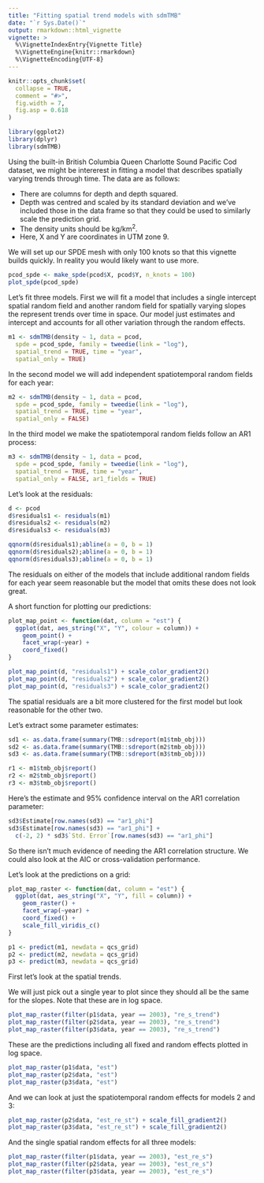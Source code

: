 ```yaml
---
title: "Fitting spatial trend models with sdmTMB"
date: "`r Sys.Date()`"
output: rmarkdown::html_vignette
vignette: >
  %\VignetteIndexEntry{Vignette Title}
  %\VignetteEngine{knitr::rmarkdown}
  %\VignetteEncoding{UTF-8}
---
```


```r
knitr::opts_chunk$set(
  collapse = TRUE,
  comment = "#>",
  fig.width = 7,
  fig.asp = 0.618
)
```

```r
library(ggplot2)
library(dplyr)
library(sdmTMB)
```

Using the built-in British Columbia Queen Charlotte Sound Pacific Cod dataset, we might be intererest in fitting a model that describes spatially varying trends through time. The data are as follows:

- There are columns for depth and depth squared.
- Depth was centred and scaled by its standard deviation and we've included those in the data frame so that they could be used to similarly scale the prediction grid.
- The density units should be kg/km^2^.
- Here, X and Y are coordinates in UTM zone 9.

We will set up our SPDE mesh with only 100 knots so that this vignette builds quickly. In reality you would likely want to use more.

```r
pcod_spde <- make_spde(pcod$X, pcod$Y, n_knots = 100)
plot_spde(pcod_spde)
```

Let's fit three models. First we will fit a model that includes a single intercept spatial random field and another random field for spatially varying slopes the represent trends over time in space. Our model just estimates and intercept and accounts for all other variation through the random effects.

```r
m1 <- sdmTMB(density ~ 1, data = pcod,
  spde = pcod_spde, family = tweedie(link = "log"),
  spatial_trend = TRUE, time = "year",
  spatial_only = TRUE)
```

In the second model we will add independent spatiotemporal random fields for each year:

```r
m2 <- sdmTMB(density ~ 1, data = pcod,
  spde = pcod_spde, family = tweedie(link = "log"),
  spatial_trend = TRUE, time = "year",
  spatial_only = FALSE)
```

In the third model we make the spatiotemporal random fields follow an AR1 process:

```r
m3 <- sdmTMB(density ~ 1, data = pcod,
  spde = pcod_spde, family = tweedie(link = "log"),
  spatial_trend = TRUE, time = "year",
  spatial_only = FALSE, ar1_fields = TRUE)
```

Let's look at the residuals:

```r
d <- pcod
d$residuals1 <- residuals(m1)
d$residuals2 <- residuals(m2)
d$residuals3 <- residuals(m3)

qqnorm(d$residuals1);abline(a = 0, b = 1)
qqnorm(d$residuals2);abline(a = 0, b = 1)
qqnorm(d$residuals3);abline(a = 0, b = 1)
```

The residuals on either of the models that include additional random fields for each year seem reasonable but the model that omits these does not look great.

A short function for plotting our predictions:

```r
plot_map_point <- function(dat, column = "est") {
  ggplot(dat, aes_string("X", "Y", colour = column)) +
    geom_point() +
    facet_wrap(~year) +
    coord_fixed()
}
```

```r
plot_map_point(d, "residuals1") + scale_color_gradient2()
plot_map_point(d, "residuals2") + scale_color_gradient2()
plot_map_point(d, "residuals3") + scale_color_gradient2()
```

The spatial residuals are a bit more clustered for the first model but look reasonable for the other two.

Let's extract some parameter estimates:

```r
sd1 <- as.data.frame(summary(TMB::sdreport(m1$tmb_obj)))
sd2 <- as.data.frame(summary(TMB::sdreport(m2$tmb_obj)))
sd3 <- as.data.frame(summary(TMB::sdreport(m3$tmb_obj)))
```

```r
r1 <- m1$tmb_obj$report()
r2 <- m2$tmb_obj$report()
r3 <- m3$tmb_obj$report()
```

Here's the estimate and 95% confidence interval on the AR1 correlation parameter:

```r
sd3$Estimate[row.names(sd3) == "ar1_phi"]
sd3$Estimate[row.names(sd3) == "ar1_phi"] +
  c(-2, 2) * sd3$`Std. Error`[row.names(sd3) == "ar1_phi"]
```

So there isn't much evidence of needing the AR1 correlation structure. We could also look at the AIC or cross-validation performance.

Let's look at the predictions on a grid:

```r
plot_map_raster <- function(dat, column = "est") {
  ggplot(dat, aes_string("X", "Y", fill = column)) +
    geom_raster() +
    facet_wrap(~year) +
    coord_fixed() +
    scale_fill_viridis_c()
}
```

```r
p1 <- predict(m1, newdata = qcs_grid)
p2 <- predict(m2, newdata = qcs_grid)
p3 <- predict(m3, newdata = qcs_grid)
```

First let's look at the spatial trends.

We will just pick out a single year to plot since they should all be the same for the slopes. Note that these are in log space.

```r
plot_map_raster(filter(p1$data, year == 2003), "re_s_trend")
plot_map_raster(filter(p2$data, year == 2003), "re_s_trend")
plot_map_raster(filter(p3$data, year == 2003), "re_s_trend")
```

These are the predictions including all fixed and random effects plotted in log space.

```r
plot_map_raster(p1$data, "est")
plot_map_raster(p2$data, "est")
plot_map_raster(p3$data, "est")
```

And we can look at just the spatiotemporal random effects for models 2 and 3:

```r
plot_map_raster(p2$data, "est_re_st") + scale_fill_gradient2()
plot_map_raster(p3$data, "est_re_st") + scale_fill_gradient2()
```

And the single spatial random effects for all three models:

```r
plot_map_raster(filter(p1$data, year == 2003), "est_re_s")
plot_map_raster(filter(p2$data, year == 2003), "est_re_s")
plot_map_raster(filter(p3$data, year == 2003), "est_re_s")
```
